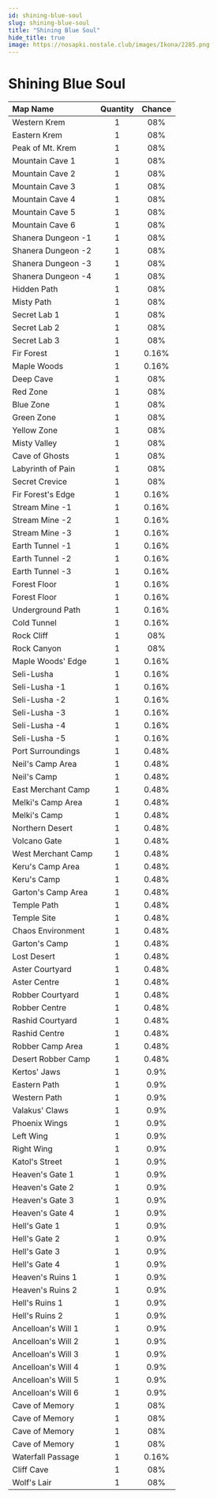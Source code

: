 ```yaml
---
id: shining-blue-soul
slug: shining-blue-soul
title: "Shining Blue Soul"
hide_title: true
image: https://nosapki.nostale.club/images/Ikona/2285.png
---
```



# <ItemIcon iconId="2285" height="32"/> Shining Blue Soul
|Map Name|Quantity|Chance|
|:--|:-:|:-:|
|Western Krem|1|08%|
|Eastern Krem|1|08%|
|Peak of Mt. Krem|1|08%|
|Mountain Cave 1|1|08%|
|Mountain Cave 2|1|08%|
|Mountain Cave 3|1|08%|
|Mountain Cave 4|1|08%|
|Mountain Cave 5|1|08%|
|Mountain Cave 6|1|08%|
|Shanera Dungeon -1|1|08%|
|Shanera Dungeon -2|1|08%|
|Shanera Dungeon -3|1|08%|
|Shanera Dungeon -4|1|08%|
|Hidden Path|1|08%|
|Misty Path|1|08%|
|Secret Lab 1|1|08%|
|Secret Lab 2|1|08%|
|Secret Lab 3|1|08%|
|Fir Forest|1|0.16%|
|Maple Woods|1|0.16%|
|Deep Cave|1|08%|
|Red Zone|1|08%|
|Blue Zone|1|08%|
|Green Zone|1|08%|
|Yellow Zone|1|08%|
|Misty Valley|1|08%|
|Cave of Ghosts|1|08%|
|Labyrinth of Pain|1|08%|
|Secret Crevice|1|08%|
|Fir Forest's Edge|1|0.16%|
|Stream Mine -1|1|0.16%|
|Stream Mine -2|1|0.16%|
|Stream Mine -3|1|0.16%|
|Earth Tunnel -1|1|0.16%|
|Earth Tunnel -2|1|0.16%|
|Earth Tunnel -3|1|0.16%|
|Forest Floor|1|0.16%|
|Forest Floor|1|0.16%|
|Underground Path|1|0.16%|
|Cold Tunnel|1|0.16%|
|Rock Cliff|1|08%|
|Rock Canyon|1|08%|
|Maple Woods' Edge|1|0.16%|
|Seli-Lusha|1|0.16%|
|Seli-Lusha -1|1|0.16%|
|Seli-Lusha -2|1|0.16%|
|Seli-Lusha -3|1|0.16%|
|Seli-Lusha -4|1|0.16%|
|Seli-Lusha -5|1|0.16%|
|Port Surroundings|1|0.48%|
|Neil's Camp Area|1|0.48%|
|Neil's Camp|1|0.48%|
|East Merchant Camp|1|0.48%|
|Melki's Camp Area|1|0.48%|
|Melki's Camp|1|0.48%|
|Northern Desert|1|0.48%|
|Volcano Gate|1|0.48%|
|West Merchant Camp|1|0.48%|
|Keru's Camp Area|1|0.48%|
|Keru's Camp|1|0.48%|
|Garton's Camp Area|1|0.48%|
|Temple Path|1|0.48%|
|Temple Site|1|0.48%|
|Chaos Environment|1|0.48%|
|Garton's Camp|1|0.48%|
|Lost Desert|1|0.48%|
|Aster Courtyard|1|0.48%|
|Aster Centre|1|0.48%|
|Robber Courtyard|1|0.48%|
|Robber Centre|1|0.48%|
|Rashid Courtyard|1|0.48%|
|Rashid Centre|1|0.48%|
|Robber Camp Area|1|0.48%|
|Desert Robber Camp|1|0.48%|
|Kertos' Jaws|1|0.9%|
|Eastern Path|1|0.9%|
|Western Path|1|0.9%|
|Valakus' Claws|1|0.9%|
|Phoenix Wings|1|0.9%|
|Left Wing|1|0.9%|
|Right Wing|1|0.9%|
|Katol's Street|1|0.9%|
|Heaven's Gate 1|1|0.9%|
|Heaven's Gate 2|1|0.9%|
|Heaven's Gate 3|1|0.9%|
|Heaven's Gate 4|1|0.9%|
|Hell's Gate 1|1|0.9%|
|Hell's Gate 2|1|0.9%|
|Hell's Gate 3|1|0.9%|
|Hell's Gate 4|1|0.9%|
|Heaven's Ruins 1|1|0.9%|
|Heaven's Ruins 2|1|0.9%|
|Hell's Ruins 1|1|0.9%|
|Hell's Ruins 2|1|0.9%|
|Ancelloan's Will 1|1|0.9%|
|Ancelloan's Will 2|1|0.9%|
|Ancelloan's Will 3|1|0.9%|
|Ancelloan's Will 4|1|0.9%|
|Ancelloan's Will 5|1|0.9%|
|Ancelloan's Will 6|1|0.9%|
|Cave of Memory|1|08%|
|Cave of Memory|1|08%|
|Cave of Memory|1|08%|
|Cave of Memory|1|08%|
|Waterfall Passage|1|0.16%|
|Cliff Cave|1|08%|
|Wolf's Lair|1|08%|


